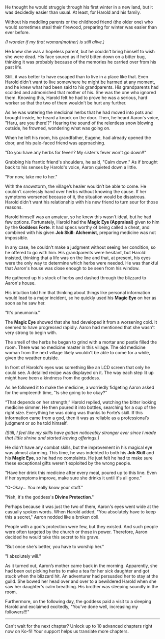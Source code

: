 He thought he would struggle through his first winter in a new land, but it was decidedly easier than usual. At least, for Harold and his family.

Without his meddling parents or the childhood friend (the older one) who would sometimes steal their firewood, preparing for winter was easier than ever before.

_(I wonder if my that woman(mother) is still alive.)_

He knew she was a hopeless parent, but he couldn't bring himself to wish she were dead. His face soured as if he’d bitten down on a bitter bug, thinking it was probably because of the memories he carried over from his past life.

Still, it was better to have escaped than to live in a place like that. Even Harold didn't want to live somewhere he might be harmed at any moment, and he knew what had been said to his grandparents. His grandparents had scolded and admonished that mother of his. She was the one who ignored them. Knowing this, Harold felt he had to prove he was a serious, hard worker so that the two of them wouldn't be hurt any further.

As he was watering the medicinal herbs that he had moved into pots and brought inside, he heard a knock on the door. Then, he heard Aaron's voice, "Haru, are you there!?" Hearing the sound of the relentless snow blowing outside, he frowned, wondering what was going on. 

When he left his room, his grandfather, Eugene, had already opened the door, and his pale-faced friend was approaching.

"Do you have any herbs for fever!? My sister's fever won't go down!!"

Grabbing his frantic friend's shoulders, he said, "Calm down." As if brought back to his senses by Harold's voice, Aaron quieted down a little.

"For now, take me to her."

With the snowstorm, the village’s healer wouldn’t be able to come. He couldn't carelessly hand over herbs without knowing the cause. If her symptoms worsened because of it, the situation would be disastrous. Harold didn't want his relationship with his new friend to turn sour for those reasons.

Harold himself was an amateur, so he knew this wasn't ideal, but he had few options. Fortunately, Harold had the **Magic Eye (Appraisal)** given to him by the **Goddess Forte**. It had specs worthy of being called a cheat, and combined with his given **Job Skill: Alchemist**, preparing medicine was not impossible. 

In any case, he couldn't make a judgment without seeing her condition, so he offered to go with him. His grandparents were hesitant, but Harold insisted, thinking that a life was on the line and that, at present, his eyes were the only way to determine which herbs were needed. He was thankful that Aaron's house was close enough to be seen from his window.

He gathered up his stock of herbs and dashed through the blizzard to Aaron's house.

His intuition told him that thinking about things like personal information would lead to a major incident, so he quickly used his **Magic Eye** on her as soon as he saw her.

"It's pneumonia."

The **Magic Eye** showed that she had developed it from a worsening cold. It seemed to have progressed rapidly. Aaron had mentioned that she wasn't very strong to begin with.

The smell of the herbs he began to grind with a mortar and pestle filled the room. There was no medicine master in this village. The old medicine woman from the next village likely wouldn't be able to come for a while, given the weather outside.

In front of Harold's eyes was something like an LCD screen that only he could see. A detailed recipe was displayed on it. The way each step lit up might have been a kindness from the goddess.

As he followed it to make the medicine, a worriedly fidgeting Aaron asked for the umpteenth time, "Is she going to be okay?"

“That depends on her strength,” Harold replied, watching the bitter looking medicine simmer. He then poured it into bottles, searching for a cup of the right size. Everything he was doing was thanks to Forte’s skill. If this information came from a god, then it was as reliable as a professional’s judgment or so he told himself.

_(Still, I feel like my skills have gotten noticeably stronger ever since I made that little shrine and started leaving offerings.)_

He didn’t have any combat skills, but the improvement in his magical eye was almost alarming. This time, he was indebted to both his **Job Skill** and his **Magic Eye**, so he had no complaints. He just felt he had to make sure these exceptional gifts weren't exploited by the wrong people.

"Have her drink this medicine after every meal, poured up to this line. Even if her symptoms improve, make sure she drinks it until it's all gone."

"O-Okay... You really know your stuff."

"Nah, it's the goddess's **Divine Protection**."

Perhaps because it was just the two of them, Aaron's eyes went wide at the casually spoken words. When Harold added, "You absolutely have to keep this a secret," Aaron nodded like a broken doll.

People with a god's protection were few, but they existed. And such people were often targeted by the church or those in power. Therefore, Aaron decided he would take this secret to his grave.

"But once she's better, you have to worship her."

"I absolutely will."

As it turned out, Aaron’s mother came back in the morning. Apparently, she had been out picking herbs to make a tea for her sick daughter and got stuck when the blizzard hit. An adventurer had persuaded her to stay at the guild. She bowed her head over and over to a bewildered Harold when she saw her daughter's calm breathing. His brother was sleeping soundly in the room.

Furthermore, on the following day, the goddess paid a visit to a sleeping Harold and exclaimed excitedly, "You’ve done well, increasing my followers!!!"

---

Can't wait for the next chapter? Unlock up to 10 advanced chapters right now on Ko-fi! Your support helps us translate more chapters.
